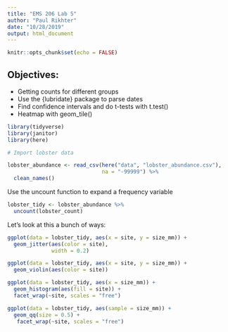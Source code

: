 ```yaml
---
title: "EMS 206 Lab 5"
author: "Paul Rikhter"
date: "10/28/2019"
output: html_document
---
```


```r
knitr::opts_chunk$set(echo = FALSE)
```

## Objectives:
- Getting counts for different groups
- Use the {lubridate} package to parse dates
- Find confidence intervals and do t-tests with t.test()
- Heatmap with geom_tile()

```r

library(tidyverse)
library(janitor)
library(here)

```
```r
# Import lobster data

lobster_abundance <- read_csv(here("data", "lobster_abundance.csv"),
                              na = "-99999") %>% 
  clean_names()
```

Use the uncount function to expand a frequency variable
```r
lobster_tidy <- lobster_abundance %>% 
  uncount(lobster_count)
```

Let's look at this a bunch of ways:
```r

ggplot(data = lobster_tidy, aes(x = site, y = size_mm)) +
  geom_jitter(aes(color = site),
              width = 0.2)

ggplot(data = lobster_tidy, aes(x = site, y = size_mm)) +
  geom_violin(aes(color = site))

ggplot(data = lobster_tidy, aes(x = size_mm)) +
  geom_histogram(aes(fill = site)) +
  facet_wrap(~site, scales = "free")

ggplot(data = lobster_tidy, aes(sample = size_mm)) +
  geom_qq(size = 0.5) +
   facet_wrap(~site, scales = "free")

```





